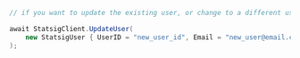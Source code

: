```csharp
// if you want to update the existing user, or change to a different user, call updateUser

await StatsigClient.UpdateUser(
    new StatsigUser { UserID = "new_user_id", Email = "new_user@email.com" },
);
```

